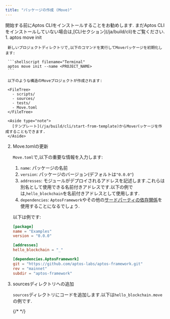 ```yaml
---
title: "パッケージの作成 (Move)"
---
```


<Aside type="note">
  開始する前にAptos CLIをインストールすることをお勧めします.
  まだAptos CLIをインストールしていない場合は,[CLIセクション](/ja/build/cli)をご覧ください.
</Aside>

<Steps>
  1. aptos move init

     新しいプロジェクトディレクトリで,以下のコマンドを実行してMoveパッケージを初期化します:

     ```shellscript filename="Terminal"
     aptos move init --name <PROJECT_NAME>
     ```

     以下のような構造のMoveプロジェクトが作成されます:

     <FileTree>
       - scripts/
       - sources/
       - tests/
       - Move.toml
     </FileTree>

     <Aside type="note">
       [テンプレート](/ja/build/cli/start-from-template)からMoveパッケージを作成することもできます.
     </Aside>

  2. Move.tomlの更新

     `Move.toml`で,以下の重要な情報を入力します:

     1. `name`: パッケージの名前
     2. `version`: パッケージのバージョン(デフォルトは`"0.0.0"`)
     3. `addresses`: モジュールがデプロイされるアドレスを記述します.これらは別名として使用できる名前付きアドレスです.以下の例では,`hello_blockchain`を名前付きアドレスとして使用します.
     4. `dependencies`: `AptosFramework`やその他の[サードパーティの依存関係](/ja/build/smart-contracts/third-party-dependencies)を使用することになるでしょう.

     以下は例です:

     ```toml filename="Move.toml"
     [package]
     name = "Examples"
     version = "0.0.0"

     [addresses]
     hello_blockchain = "_"

     [dependencies.AptosFramework]
     git = "https://github.com/aptos-labs/aptos-framework.git"
     rev = "mainnet"
     subdir = "aptos-framework"
     ```

  3. sourcesディレクトリへの追加

     `sources`ディレクトリにコードを追加します.以下は`hello_blockchain.move`の例です.

     {/* <RemoteCodeblock permalink="https://github.com/aptos-labs/aptos-core/blob/afd3706c17bcccfb39a9d6059aecbfa648ed295d/aptos-move/move-examples/hello_blockchain/sources/hello_blockchain.move#L1-L64"></RemoteCodeblock> */}
</Steps>

